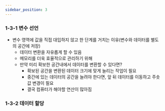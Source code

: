 ```yaml
---
sidebar_position: 3
---
```


### 1-3-1 변수 선언

- 변수 영역에 값을 직접 대입하지 않고 한 단계를 거치는 이유(변수와 데이터를 별도의 공간에 저장)
  - 데이터 변환을 자유롭게 할 수 있음
  - 메모리를 더욱 효율적으로 관리하기 위해
  - 만약 미리 확보한 공간내에서 데이터를 변환할 수 있다면?
    - 확보된 공간을 변환된 데이터 크기에 맞게 늘리는 작업이 필요
    - 중간에 있는 데이터의 공간을 늘려야 한다면, 앞 뒤 데이터를 이동하고 주솟값 변경이 필요
    - 결국 컴퓨터가 해야할 연산이 많아짐

### 1-3-2 데이터 할당
